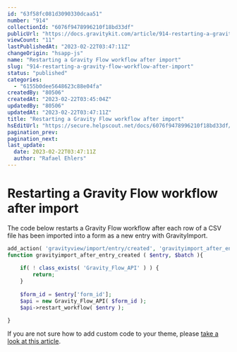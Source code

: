 ```yaml
---
id: "63f58fc081d3090330dcaa51"
number: "914"
collectionId: "6076f9478996210f18bd33df"
publicUrl: "https://docs.gravitykit.com/article/914-restarting-a-gravity-flow-workflow-after-import"
viewCount: "11"
lastPublishedAt: "2023-02-22T03:47:11Z"
changeOrigin: "hsapp-js"
name: "Restarting a Gravity Flow workflow after import"
slug: "914-restarting-a-gravity-flow-workflow-after-import"
status: "published"
categories: 
  - "6155b0dee5648623c88e04fa"
createdBy: "80506"
createdAt: "2023-02-22T03:45:04Z"
updatedBy: "80506"
updatedAt: "2023-02-22T03:47:11Z"
title: "Restarting a Gravity Flow workflow after import"
hsEditUrl: "https://secure.helpscout.net/docs/6076f9478996210f18bd33df/article/63f58fc081d3090330dcaa51"
pagination_prev: 
pagination_next: 
last_update:
  date: 2023-02-22T03:47:11Z
  author: "Rafael Ehlers"
---
```


# Restarting a Gravity Flow workflow after import

The code below restarts a Gravity Flow workflow after each row of a CSV file has been imported into a form as a new entry with GravityImport.

```php
add_action( 'gravityview/import/entry/created', 'gravityimport_after_entry_created', 10, 2 );
function gravityimport_after_entry_created ( $entry, $batch ){
	
	if( ! class_exists( 'Gravity_Flow_API' ) ) {
		return;
	}
	
	$form_id = $entry['form_id'];	
	$api = new Gravity_Flow_API( $form_id );
	$api->restart_workflow( $entry );

}
```

If you are not sure how to add custom code to your theme, please [take a look at this article](https://docs.gravitykit.com/article/210-where-to-put-code-samples).